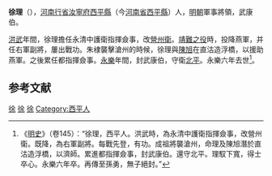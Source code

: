 '''徐理'''（{{bd|？||1408年|catIdx=}}），[[河南行省|河南行省]][[汝寧府|汝寧府]][[西平縣|西平縣]]（今[[河南省|河南省]][[西平縣|西平縣]]）人，[[明朝|明朝]]軍事將領，武康伯。

[[洪武|洪武]]年間，徐理擔任永清中護衛指揮僉事，改[[營州衛|營州衛]]。[[靖難之役|靖難之役]]時，投降燕軍，并任右軍副將，屢出戰功。朱棣襲擊滄州的時候，徐理與[[陳旭|陳旭]]在直沽造浮橋，以援助燕軍。之後累任都指揮僉事。[[永樂|永樂]]年間，封武康伯，守衛[[北平|北平]]。永樂六年去世<ref>《[[明史|明史]]》（卷145）：“徐理，西平人。洪武時，為永清中護衛指揮僉事，改營州衛。既降，為右軍副將。每戰先登，有功。成祖將襲滄州，命理及陳旭潛於直沽造浮橋，以濟師。累進都指揮僉事，封武康伯。還守北平。理馭下寬，得士卒心。永樂六年卒。再傳至孫勇，無子絕封。”</ref>。

==参考文献==
{{wikisource|明史/卷145}}
<div class="references-small">
<references />
</div>

{{明朝人物小作品}}

[[Category:明朝軍事人物|徐]]
[[Category:明朝都指揮僉事|徐]]
[[Category:靖難之役人物|徐]]
[[Category:西平人|Category:西平人]]